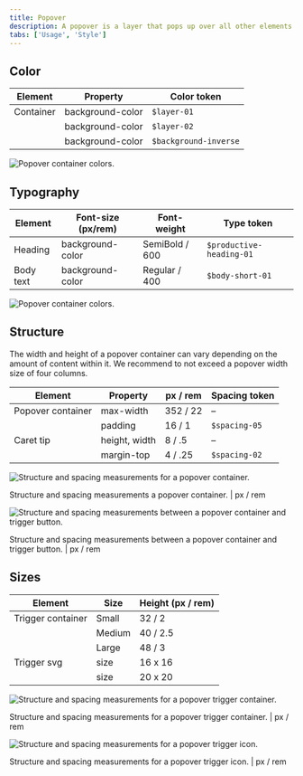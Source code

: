 ```yaml
---
title: Popover
description: A popover is a layer that pops up over all other elements on a page.
tabs: ['Usage', 'Style']
---
```


## Color

| Element   | Property         | Color token           |
| --------- | ---------------- | --------------------- |
| Container | background-color | `$layer-01`           |
|           | background-color | `$layer-02`           |
|           | background-color | `$background-inverse` |

<Row>
<Column colLg={8}>

![Popover container colors.](images/popover-style-1.png)

</Column>
</Row>

## Typography

| Element   | Font-size (px/rem) | Font-weight    | Type token               |
| --------- | ------------------ | -------------- | ------------------------ |
| Heading   | background-color   | SemiBold / 600 | `$productive-heading-01` |
| Body text | background-color   | Regular / 400  | `$body-short-01`         |

<Row>
<Column colLg={8}>

![Popover container colors.](images/popover-style-2.png)

</Column>
</Row>

## Structure

The width and height of a popover container can vary depending on the amount of
content within it. We recommend to not exceed a popover width size of four
columns.

| Element           | Property      | px / rem | Spacing token |
| ----------------- | ------------- | -------- | ------------- |
| Popover container | max-width     | 352 / 22 | –             |
|                   | padding       | 16 / 1   | `$spacing-05` |
| Caret tip         | height, width | 8 / .5   | –             |
|                   | margin-top    | 4 / .25  | `$spacing-02` |

<div className="image--fixed">

![Structure and spacing measurements for a popover container.](images/popover-style-3.png)

</div>

<Caption>
  Structure and spacing measurements a popover container. | px / rem
</Caption>

<div className="image--fixed">

![Structure and spacing measurements between a popover container and trigger button.](images/popover-style-4.png)

</div>

<Caption>
  Structure and spacing measurements between a popover container and trigger
  button. | px / rem
</Caption>

## Sizes

| Element           | Size   | Height (px / rem) |
| ----------------- | ------ | ----------------- |
| Trigger container | Small  | 32 / 2            |
|                   | Medium | 40 / 2.5          |
|                   | Large  | 48 / 3            |
| Trigger svg       | size   | 16 x 16           |
|                   | size   | 20 x 20           |

<div className="image--fixed">

![Structure and spacing measurements for a popover trigger container.](images/popover-style-5.png)

</div>

<Caption>
  Structure and spacing measurements for a popover trigger container. | px / rem
</Caption>

<div className="image--fixed">

![Structure and spacing measurements for a popover trigger icon.](images/popover-style-6.png)

</div>

<Caption>
  Structure and spacing measurements for a popover trigger icon. | px / rem
</Caption>
